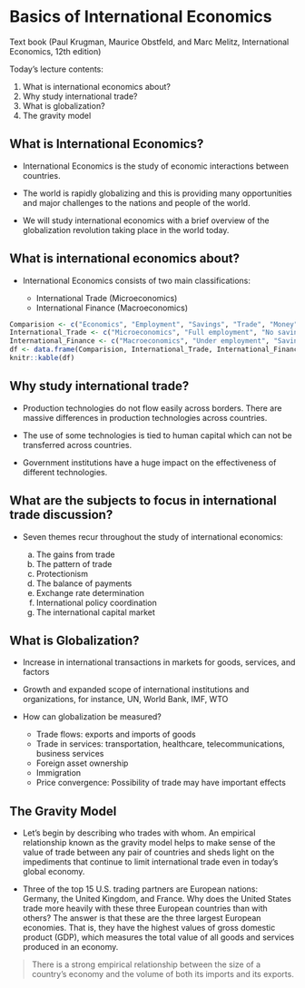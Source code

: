 # Basics of International Economics

Text book (Paul Krugman, Maurice Obstfeld, and Marc Melitz, International Economics, 12th edition)

Today's lecture contents:

1. What is international economics about?
2. Why study international trade?
3. What is globalization?
4. The gravity model

## What is International Economics?

-   International Economics is the study of economic interactions between countries.

-   The world is rapidly globalizing and this is providing many opportunities and major challenges to the nations and people of the world.

-   We will study international economics with a brief overview of the globalization revolution taking place in the world today.

## What is international economics about?

- International Economics consists of two main classifications:

   - International Trade (Microeconomics)
   - International Finance (Macroeconomics)

```r
Comparision <- c("Economics", "Employment", "Savings", "Trade", "Money")
International_Trade <- c("Microeconomics", "Full employment", "No savings", "Balance", "Real transaction")
International_Finance <- c("Macroeconomics", "Under employment", "Savings", "Imbalance", "Monetary transaction")
df <- data.frame(Comparision, International_Trade, International_Finance)
knitr::kable(df)
```

## Why study international trade?

- Production technologies do not flow easily across borders. There are massive differences in production technologies across countries.

- The use of some technologies is tied to human capital which can not be transferred across countries.

- Government institutions have a huge impact on the effectiveness of different technologies.

## What are the subjects to focus in international trade discussion?

- Seven themes recur throughout the study of international economics: 

   a. The gains from trade
   b. The pattern of trade
   c. Protectionism
   d. The balance of payments
   e. Exchange rate determination
   f. International policy coordination
   g. The international capital market

## What is Globalization?

- Increase in international transactions in markets for goods, services, and factors

- Growth and expanded scope of international institutions and
organizations, for instance, UN, World Bank, IMF, WTO

- How can globalization be measured?

  - Trade flows: exports and imports of goods
  - Trade in services: transportation, healthcare, telecommunications, business services
  - Foreign asset ownership
  - Immigration
  - Price convergence: Possibility of trade may have important effects

## The Gravity Model

- Let’s begin by describing who trades with whom. An empirical relationship known as the gravity model helps to make sense of the value of trade between any pair of countries and sheds light on the impediments that continue to limit international trade even in today’s global economy.

- Three of the top 15 U.S. trading partners are European nations: Germany, the United Kingdom, and France. Why does the United States trade more heavily with these three European countries than with others? The answer is that these are the three largest European economies. That is, they have the highest values of gross domestic product (GDP), which measures the total value of all goods and services produced in an economy. 

> There is a strong empirical relationship between the size of a country’s economy and the volume of both its imports and its exports.
